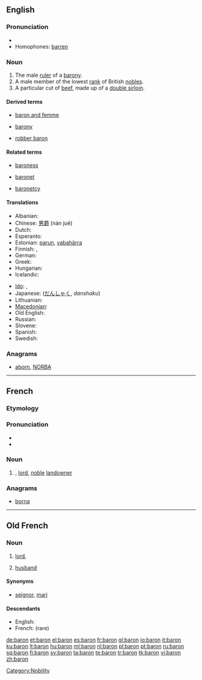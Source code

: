 {{also|barón}}
==English==
{{wikipedia}}

===Pronunciation===
* {{rhymes|ærən}}
* Homophones: [[barren]] {{italbrac|in some accents}}

===Noun===
{{en-noun}}

# The male [[ruler]] of a [[barony]].
# A male member of the lowest [[rank]] of British [[noble]]s.
# A particular cut of [[beef]], made up of a [[double sirloin]].

====Derived terms====
{{rel-top3|Terms derived from "baron"}}
* [[baron and femme]]
{{rel-mid3}}
* [[barony]]
{{rel-mid3}}
* [[robber baron]]
{{rel-bottom}}

====Related terms====
{{rel-top3|Terms etymologically related to "baron"}}
* [[baroness]]
{{rel-mid3}}
* [[baronet]]
{{rel-mid3}}
* [[baronetcy]]
{{rel-bottom}}

====Translations====
{{trans-top|male ruler of a barony}}
* Albanian: {{t+|sq|baron|m|xs=Albanian}}
* Chinese: [[男爵]] (nán jué)
* Dutch: {{t+|nl|baron|m}}
* Esperanto: {{t-|eo|barono|xs=Esperanto}}
* Estonian: [[parun]], [[vabahärra]]
* Finnish: {{t-|fi|vapaaherra}}, {{t-|fi|paroni}}
* German: {{t+|de|Baron|m}}
* Greek: {{t|el|βαρόνος|m}}
* Hungarian: {{t+|hu|báró}}
* Icelandic: {{t-|is|barón|m}}
{{trans-mid}}
* [[Ido]]: {{t+|io|barono|xs=Ido}},  {{t|io|baronulo|xs=Ido}}
* Japanese: {{t-|ja|男爵}} ([[だんしゃく]], ''danshaku'')
* Lithuanian: {{t+|lt|baronas|m|xs=Lithuanian}}
* [[Macedonian]]: {{t-|mk|барон|m|tr=báron}}
* Old English: {{t-|ang|þegn|m|xs=Old English}}
* Russian: {{t+|ru|барон}}
* Slovene: {{t-|sl|baron|m}}
* Spanish: {{t-|es|barón|m}}
* Swedish: {{t+|sv|baron|c}}
{{trans-bottom}}

===Anagrams===
* {{alphagram|abnor}} [[aborn#English|aborn]], [[NORBA#English|NORBA]]
[[Category:Nobility]]
----
==French==

===Etymology===
{{etyl|fro|fr}} {{term|baron|lang=fro}}

===Pronunciation===
* {{IPA|/ba.ʁɔ̃/|lang=fr}}
* {{audio|Fr-baron.ogg|Audio}}

===Noun===
{{fr-noun|m}}

# {{dated|lang=fr}} {{l|en|baron}}, [[lord]], [[noble]] [[landowner]]

===Anagrams===
* {{alphagram|abnor}} [[borna#French|borna]]
----

==Old French==

===Noun===
{{fro-noun|m|barons|ber|baron}}

# [[lord]], {{l|en|baron}} {{gloss|title of nobility}}
# {{by extension}} [[husband]]

====Synonyms====
* {{sense|husband}} [[seignor]], [[mari]]

====Descendants====
* English: {{l|en|baron}}
* French: {{l|fr|baron}} (rare)

[[de:baron]]
[[et:baron]]
[[el:baron]]
[[es:baron]]
[[fr:baron]]
[[gl:baron]]
[[io:baron]]
[[it:baron]]
[[ku:baron]]
[[lt:baron]]
[[hu:baron]]
[[ml:baron]]
[[nl:baron]]
[[pl:baron]]
[[pt:baron]]
[[ru:baron]]
[[sq:baron]]
[[fi:baron]]
[[sv:baron]]
[[ta:baron]]
[[te:baron]]
[[tr:baron]]
[[tk:baron]]
[[vi:baron]]
[[zh:baron]]
